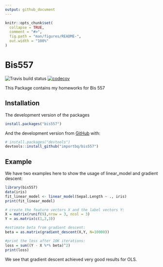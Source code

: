 ```yaml
---
output: github_document
---
```


<!-- README.md is generated from README.Rmd. Please edit that file -->

```r
knitr::opts_chunk$set(
  collapse = TRUE,
  comment = "#>",
  fig.path = "man/figures/README-",
  out.width = "100%"
)
```

# Bis557

<!-- badges: start -->
![Travis build status](https://travis-ci.com/importbq/bis557.svg?token=XyjFaGxnEDaFXgSHunRQ&branch=master)
[![codecov](https://codecov.io/gh/importbq/bis557/branch/master/graph/badge.svg?token=FOUOvUJKIo)](https://codecov.io/gh/importbq/bis557)
<!-- badges: end -->


This Package contains my homeworks for Bis 557

## Installation

The development version of the packages

``` r
install.packages("bis557")
```

And the development version from [GitHub](https://github.com/) with:

``` r
# install.packages("devtools")
devtools::install_github("importbq/bis557")
```
## Example

We have two examples here to show the usage of linear_model and gradient descent:

```r
library(bis557)
data(iris)
fit_linear_model <- linear_model(Sepal.Length ~ ., iris)
print(fit_linear_model)
```


```r
# create the feature vectors X and the label vectors Y:
X = matrix(runif(9),nrow = 3, ncol = 3)
Y = as.matrix(c(1,2,3))

#estimate beta from gradient descent:
beta = as.matrix(gradient_descent(X,Y, N=10000))

#print the loss after 10K iterations:  
loss = sum((Y - X %*% beta)^2) 
print(loss)
```
We see that gradient descent achieved very good results for OLS.

